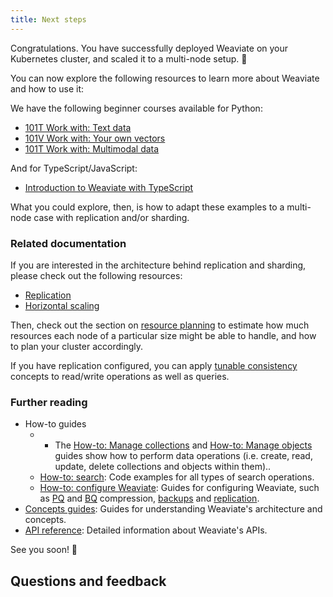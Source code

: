 ```yaml
---
title: Next steps
---
```


Congratulations. You have successfully deployed Weaviate on your Kubernetes cluster, and scaled it to a multi-node setup. 🎉

You can now explore the following resources to learn more about Weaviate and how to use it:

We have the following beginner courses available for Python:
- [101T Work with: Text data](../../py/starter_text_data/index.md)
- [101V Work with: Your own vectors](../../py/starter_custom_vectors/index.md)
- [101T Work with: Multimodal data](../../py/starter_multimodal_data/index.md)

And for TypeScript/JavaScript:
- [Introduction to Weaviate with TypeScript](/docs/academy/js/starter_text_data)

What you could explore, then, is how to adapt these examples to a multi-node case with replication and/or sharding.

### Related documentation

If you are interested in the architecture behind replication and sharding, please check out the following resources:
- [Replication](/docs/weaviate/concepts/replication-architecture/index.md)
- [Horizontal scaling](/docs/weaviate/concepts/cluster.md)

Then, check out the section on [resource planning](/docs/weaviate/concepts/resources.md) to estimate how much resources each node of a particular size might be able to handle, and how to plan your cluster accordingly.

If you have replication configured, you can apply [tunable consistency](/docs/weaviate/configuration/replication.md) concepts to read/write operations as well as queries.

### Further reading

- How-to guides
    - - The [How-to: Manage collections](/docs/weaviate/manage-collections/index.mdx) and [How-to: Manage objects](/docs/weaviate/manage-objects/index.mdx) guides show how to perform data operations (i.e. create, read, update, delete collections and objects within them)..
    - [How-to: search](/docs/weaviate/search/index.mdx): Code examples for all types of search operations.
    - [How-to: configure Weaviate](/docs/weaviate/configuration/index.mdx): Guides for configuring Weaviate, such as [PQ](/docs/weaviate/configuration/compression/pq-compression.md) and [BQ](/docs/weaviate/configuration/compression/bq-compression.md) compression, [backups](docs/deploy/config-guides/backups.md) and [replication](/docs/weaviate/configuration/replication.md).
- [Concepts guides](/docs/weaviate/concepts/index.md): Guides for understanding Weaviate's architecture and concepts.
- [API reference](/docs/weaviate/api/index.mdx): Detailed information about Weaviate's APIs.


<CTASocials />

See you soon! 👋

## Questions and feedback


<DocsFeedback/>
